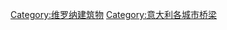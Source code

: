 {{Commons cat|Bridges in Verona}}

{{DEFAULTSORT:Category:Bridges In Verona}}
[[Category:维罗纳建筑物|Category:维罗纳建筑物]]
[[Category:意大利各城市桥梁|Category:意大利各城市桥梁]]